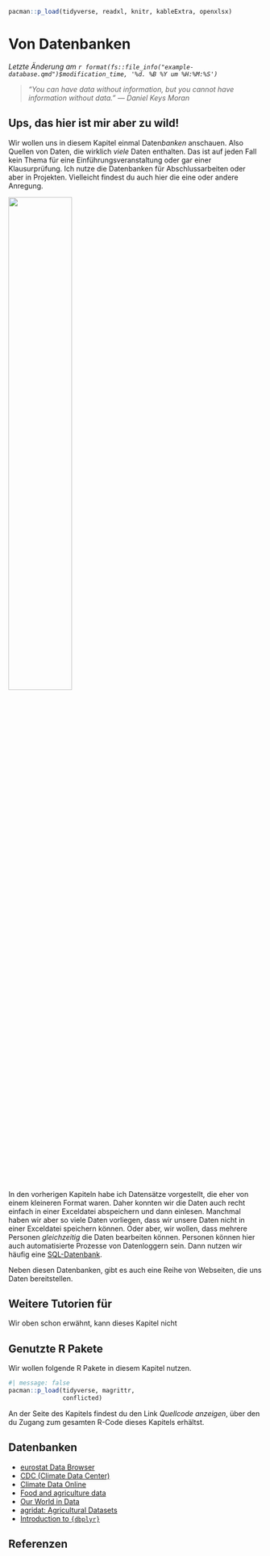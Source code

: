 ```r
pacman::p_load(tidyverse, readxl, knitr, kableExtra, openxlsx)
```

# Von Datenbanken {#sec-database}

*Letzte Änderung am `r format(fs::file_info("example-database.qmd")$modification_time, '%d. %B %Y um %H:%M:%S')`*

> *"You can have data without information, but you cannot have information without data." --- Daniel Keys Moran*

::: callout-caution
## Ups, das hier ist mir aber zu wild!

Wir wollen uns in diesem Kapitel einmal Daten*banken* anschauen. Also Quellen von Daten, die wirklich *viele* Daten enthalten. Das ist auf jeden Fall kein Thema für eine Einführungsveranstaltung oder gar einer Klausurprüfung. Ich nutze die Datenbanken für Abschlussarbeiten oder aber in Projekten. Vielleicht findest du auch hier die eine oder andere Anregung.
:::

![](images/caution.png){fig-align="center" width="50%"}

In den vorherigen Kapiteln habe ich Datensätze vorgestellt, die eher von einem kleineren Format waren. Daher konnten wir die Daten auch recht einfach in einer Exceldatei abspeichern und dann einlesen. Manchmal haben wir aber so viele Daten vorliegen, dass wir unsere Daten nicht in einer Exceldatei speichern können. Oder aber, wir wollen, dass mehrere Personen *gleichzeitig* die Daten bearbeiten können. Personen können hier auch automatisierte Prozesse von Datenloggern sein. Dann nutzen wir häufig eine [SQL-Datenbank](https://de.wikipedia.org/wiki/SQL).

Neben diesen Datenbanken, gibt es auch eine Reihe von Webseiten, die uns Daten bereitstellen.

::: callout-tip
## Weitere Tutorien für

Wir oben schon erwähnt, kann dieses Kapitel nicht
:::

## Genutzte R Pakete

Wir wollen folgende R Pakete in diesem Kapitel nutzen.

```r
#| message: false
pacman::p_load(tidyverse, magrittr, 
               conflicted)
```

An der Seite des Kapitels findest du den Link *Quellcode anzeigen*, über den du Zugang zum gesamten R-Code dieses Kapitels erhältst.

## Datenbanken

-   [eurostat Data Browser](https://ec.europa.eu/eurostat/databrowser/explore/all/all_themes)
-   [CDC (Climate Data Center)](https://www.dwd.de/EN/climate_environment/cdc/cdc_node_en.html)
-   [Climate Data Online](https://www.ncei.noaa.gov/cdo-web/)
-   [Food and agriculture data](https://www.fao.org/faostat/en/#home)
-   [Our World in Data](https://ourworldindata.org/)
-   [agridat: Agricultural Datasets](https://cran.r-project.org/web/packages/agridat/index.html) [ ]()
-   [Introduction to `{dbplyr}`](https://dbplyr.tidyverse.org/articles/dbplyr.html)

## Referenzen {.unnumbered}
